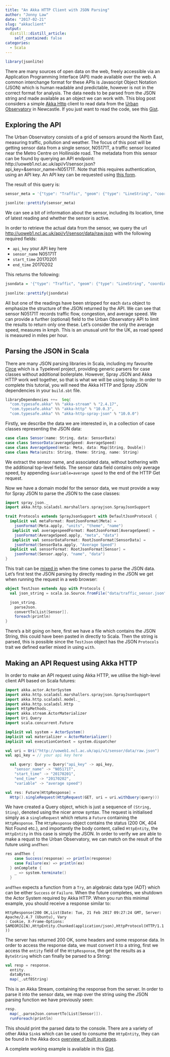 ```yaml
---
title: "An Akka HTTP Client with JSON Parsing"
author: "Jonny Law"
date: "2017-02-21"
slug: "akkaclient"
output: 
  distill::distill_article:
    self_contained: false
categories: 
  - Scala
---
```


```r
library(jsonlite)
```


There are many sources of open data on the web, freely accessible via an Application Programming Interface (API) made available over the web. A common interchange format for these APIs is Javascript Object Notation (JSON) which is human readable and predictable, however is not in the correct format for analysis. The data needs to be parsed from the JSON string and made available as an object we can work with. This blog post considers a simple [Akka Http](http://akka.io/) client to read data from the [Urban Observatory](http://uoweb1.ncl.ac.uk/) in Newcastle. If you just want to read the code, see this [Gist](https://gist.github.com/jonnylaw/028083cf3bf41923b5dc38ade58d2622).

## Exploring the API

The Urban Observatory consists of a grid of sensors around the North East, measuring traffic, pollution and weather. The focus of this post will be getting sensor data from a single sensor, N05171T, a traffic sensor located near the Metro Centre on Hollinside road. The metadata from this sensor can be found by querying an API endpoint: http://uoweb1.ncl.ac.uk/api/v1/sensor.json?api_key=&sensor_name=N05171T. Note that this requires authentication, using an API key. An API key can be requested using [this form](http://uoweb1.ncl.ac.uk/api_page/key_form/). 

The result of this query is:

```r
sensor_meta = '{"type": "Traffic", "geom": {"type": "LineString", "coordinates": [[-1.674433347, 54.959041883], [-1.673947928, 54.959553799]]}, "active": "True", "latest": "2017-02-21T08:23:06", "base_height": null, "sensor_height": null, "name": "N05171T", "source": {"web_display_name": "NE Travel Data API (Third Party)", "third_party": true, "db_name": "Scoot Netravel Api", "document": "", "fancy_name": "NE Travel Data API"}}'

jsonlite::prettify(sensor_meta)
```
We can see a bit of information about the sensor, including its location, time of latest reading and whether the sensor is active.

In order to retrieve the actual data from the sensor, we query the url [http://uoweb1.ncl.ac.uk/api/v1/sensor/data/raw.json](http://uoweb1.ncl.ac.uk/api/v1/sensor/data/raw.json) with the following required fields:

* `api_key` your API key here
* `sensor_name` N05171T
* `start_time` 20170201
* `end_time` 20170202

This returns the following:

```r
jsondata = '{"type": "Traffic", "geom": {"type": "LineString", "coordinates": [[-1.674433347, 54.959041883], [-1.673947928, 54.959553799]]}, "active": "True", "data": {"Congestion": {"data": {"2017-02-01 01:36:46": 0.0}, "meta": {"name": "Congestion", "theme": "Traffic", "units": "%"}}, "Traffic Flow": {"data": {"2017-02-01 01:36:46": 4.0}, "meta": {"name": "Traffic Flow", "theme": "Traffic", "units": "Passenger Car Units"}}, "Average Speed": {"data": {"2017-02-01 13:21:46": 35.0}, "meta": {"name": "Average Speed", "theme": "Traffic", "units": "KmPH"}}}, "latest": "2017-02-21T08:33:06", "base_height": null, "sensor_height": null, "name": "N05171T", "source": {"web_display_name": "NE Travel Data API (Third Party)", "third_party": true, "db_name": "Scoot Netravel Api", "document": "", "fancy_name": "NE Travel Data API"}}'
  
jsonlite::prettify(jsondata)
```

All but one of the readings have been stripped for each `data` object to emphasize the structure of the JSON returned by the API. We can see that sensor N05171T records traffic flow, congestion, and average speed. We can provide a further (optional) field to the Urban Observatory API to limit the results to return only one these. Let's consider the only the average speed, measures in kmph. This is an unusual unit for the UK, as road speed is measured in miles per hour. 

## Parsing the JSON in Scala

There are many JSON parsing libraries in Scala, including my favourite [Circe](https://circe.github.io/circe/) which is a Typelevel project, providing generic parsers for case classes without additional boilerplate. However, Spray JSON and Akka HTTP work well together, so that is what we will be using today. In order to complete this tutorial, you will need the Akka HTTP and Spray JSON dependencies in your `build.sbt` file. 

```scala
libraryDependencies ++=  Seq(
  "com.typesafe.akka" %% "akka-stream" % "2.4.17",
  "com.typesafe.akka" %% "akka-http" % "10.0.3",
  "com.typesafe.akka" %% "akka-http-spray-json" % "10.0.0")
```

Firstly, we describe the data we are interested in, in a collection of case classes representing the JSON data:

```scala
case class Sensor(name: String, data: SensorData)
case class SensorData(averageSpeed: AverageSpeed)
case class AverageSpeed(meta: Meta, data: Map[String, Double])
case class Meta(units: String, theme: String, name: String)
```

We extract the sensor name, and associated data, without bothering with the additional top-level fields. The sensor data field contains only average speed, by appending `&variable=average speed` to the end of the HTTP Get request. 

Now we have a domain model for the sensor data, we must provide a way for Spray JSON to parse the JSON to the case classes:

```scala
import spray.json._
import akka.http.scaladsl.marshallers.sprayjson.SprayJsonSupport

trait Protocols extends SprayJsonSupport with DefaultJsonProtocol {
  implicit val metaFormat: RootJsonFormat[Meta] = 
    jsonFormat(Meta.apply, "units", "theme", "name")
   implicit val averagespeedFormat: RootJsonFormat[AverageSpeed] = 
    jsonFormat(AverageSpeed.apply, "meta", "data")
   implicit val sensorDataFormat: RootJsonFormat[SensorData] = 
    jsonFormat(SensorData.apply, "Average Speed")
  implicit val sensorFormat: RootJsonFormat[Sensor] = 
    jsonFormat(Sensor.apply, "name", "data")
}
```

This trait can be [mixed in](http://docs.scala-lang.org/tutorials/tour/mixin-class-composition.html) when the time comes to parse the JSON data. Let's first test the JSON parsing by directly reading in the JSON we get when running the request in a web browser:

```scala
object TestJson extends App with Protocols {
  val json_string = scala.io.Source.fromFile("data/traffic_sensor.json").getLines.mkString

  json_string.
    parseJson.
    convertTo[List[Sensor]].
    foreach(println)
}
```

There's a bit going on here, first we have a file which contains the JSON String, this could have been pasted in directly to Scala. Then the string is parsed, this is possible since the `TestJson` object has the JSON `Protocols` trait we defined earlier mixed in using `with`. 

## Making an API Request using Akka HTTP

In order to make an API request using Akka HTTP, we utilise the high-level client API based on Scala futures:

```scala
import akka.actor.ActorSystem
import akka.http.scaladsl.marshallers.sprayjson.SprayJsonSupport
import akka.http.scaladsl.model._
import akka.http.scaladsl.Http
import HttpMethods._
import akka.stream.ActorMaterializer
import Uri.Query
import scala.concurrent.Future

implicit val system = ActorSystem()
implicit val materializer = ActorMaterializer()
implicit val executionContext = system.dispatcher

val uri = Uri("http://uoweb1.ncl.ac.uk/api/v1/sensor/data/raw.json")
val api_key = // your api key here

  val query: Query = Query("api_key" -> api_key,
    "sensor_name" -> "N05171T",
    "start_time" -> "20170201",
    "end_time" -> "20170202",
    "variable" -> "average speed")

val res: Future[HttpResponse] = 
  Http().singleRequest(HttpRequest(GET, uri = uri.withQuery(query)))
```

We have created a Query object, which is just a sequence of `(String, Sting)`, denoted using the nicer arrow syntax. The request is initialised simply as a `singleRequest` which retuns a `Future` containing the `HttpResponse`. The `HttpResponse` object contains the status (200 OK, 404 Not Found etc.), and importantly the body content, called `HttpEntity`, the `HttpEntity` in this case is simply the JSON. In order to verify we are able to make a requst to the Urban Observatory, we can match on the result of the future using `andThen`:

```scala
res andThen {
    case Success(response) => println(response)
    case Failure(ex) => println(ex)
  } onComplete {
    _ => system.terminate()
  }
```

`andThen` expects a function from a `Try`, an algebraic data type (ADT) which can be either `Success` or `Failure`. When the future completes, we shutdown the Actor System required by Akka HTTP. When you run this minimal example, you should receive a response similar to:

```
HttpResponse(200 OK,List(Date: Tue, 21 Feb 2017 09:27:24 GMT, Server: Apache/2.4.7 (Ubuntu), Vary
: Cookie, X-Frame-Options: SAMEORIGIN),HttpEntity.Chunked(application/json),HttpProtocol(HTTP/1.1
))
```

The server has returned 200 OK, some headers and some response data. In order to access the response data, we must convert it to a string, first we access the `entity` field of the `HttpResponse`, the get the results as a `ByteString` which can finally be parsed to a String:

```scala
val resp = response.
  entity.
  dataBytes.
  map(_.utf8String)
```

This is an Akka Stream, containing the response from the server. In order to parse it into the sensor data, we map over the string using the JSON parsing function we have previously seen:

```scala
resp.
  map(_.parseJson.convertTo[List[Sensor]]).
  runForeach(println)
```

This should print the parsed data to the console. There are a variety of other Akka `Sink`s which can be used to consume the `HttpEntity`, they can be found in the Akka docs [overview of built in stages](http://doc.akka.io/docs/akka/current/scala/stream/stages-overview.html).

A complete working example is available in this [Gist](https://gist.github.com/jonnylaw/028083cf3bf41923b5dc38ade58d2622).